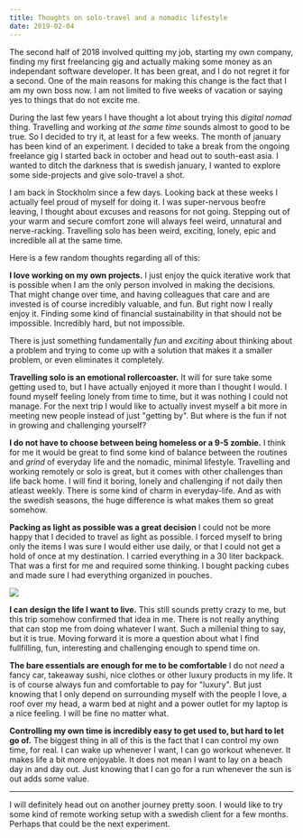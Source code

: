 ```yaml
---
title: Thoughts on solo-travel and a nomadic lifestyle
date: 2019-02-04
---
```


The second half of 2018 involved quitting my job, starting my own company,
finding my first freelancing gig and actually making some money as an
independant software developer. It has been great, and I do not regret it for a
second. One of the main reasons for making this change is the fact that I am my
own boss now. I am not limited to five weeks of vacation or saying yes to things
that do not excite me.

During the last few years I have thought a lot about trying this _digital nomad_
thing. Travelling and working _at the same time_ sounds almost to good to be
true. So I decided to try it, at least for a few weeks. The month of january has
been kind of an experiment. I decided to take a break from the ongoing freelance
gig I started back in october and head out to south-east asia. I wanted to ditch
the darkness that is swedish january, I wanted to explore some side-projects and
give solo-travel a shot.

I am back in Stockholm since a few days. Looking back at these weeks I actually
feel proud of myself for doing it. I was super-nervous beofre leaving, I thought
about excuses and reasons for not going. Stepping out of your warm and secure
comfort zone will always feel weird, unnatural and nerve-racking. Travelling
solo has been weird, exciting, lonely, epic and incredible all at the same time.

Here is a few random thoughts regarding all of this:

**I love working on my own projects.** I just enjoy the quick iterative work
that is possible when I am the only person involved in making the decisions.
That might change over time, and having colleagues that care and are invested is
of course incredibly valuable, and fun. But right now I really enjoy it. Finding
some kind of financial sustainability in that should not be impossible.
Incredibly hard, but not impossible.

There is just something fundamentally _fun_ and _exciting_ about thinking about
a problem and trying to come up with a solution that makes it a smaller problem,
or even eliminates it completely.

**Travelling solo is an emotional rollercoaster.** It will for sure take some
getting used to, but I have actually enjoyed it more than I thought I would. I
found myself feeling lonely from time to time, but it was nothing I could not
manage. For the next trip I would like to actually invest myself a bit more in
meeting new people instead of just "getting by". But where is the fun if not in
growing and challenging yourself?

**I do not have to choose between being homeless or a 9-5 zombie.** I think for
me it would be great to find some kind of balance between the routines and
_grind_ of everyday life and the nomadic, minimal lifestyle. Travelling and
working remotely or solo is great, but it comes with other challenges than life
back home. I will find it boring, lonely and challenging if not daily then
atleast weekly. There is some kind of charm in everyday-life. And as with the
swedish seasons, the huge difference is what makes them so great somehow.

**Packing as light as possible was a great decision** I could not be more happy
that I decided to travel as light as possible. I forced myself to bring only the
items I was sure I would either use daily, or that I could not get a hold of
once at my destination. I carried everything in a 30 liter backpack. That was a
first for me and required some thinking. I bought packing cubes and made sure I
had everything organized in pouches.

![](./gear.jpg)

**I can design the life I want to live.** This still sounds pretty crazy to me,
but this trip somehow confirmed that idea in me. There is not really anything
that can stop me from doing whatever I want. Such a millenial thing to say, but
it is true. Moving forward it is more a question about what I find fullfilling,
fun, interesting and challenging enough to spend time on.

**The bare essentials are enough for me to be comfortable** I do not _need_ a
fancy car, takeaway sushi, nice clothes or other luxury products in my life. It
is of course always fun and comfortable to pay for "luxury". But just knowing
that I only depend on surrounding myself with the people I love, a roof over my
head, a warm bed at night and a power outlet for my laptop is a nice feeling. I
will be fine no matter what.

**Controlling my own time is incredibly easy to get used to, but hard to let go
of.** The biggest thing in all of this is the fact that I can control my own
time, for real. I can wake up whenever I want, I can go workout whenever. It
makes life a bit more enjoyable. It does not mean I want to lay on a beach day
in and day out. Just knowing that I can go for a run whenever the sun is out
adds some value.

---

I will definitely head out on another journey pretty soon. I would like to try
some kind of remote working setup with a swedish client for a few months.
Perhaps that could be the next experiment.
